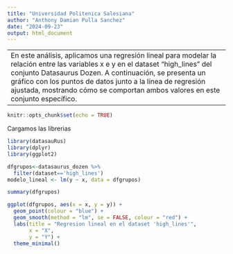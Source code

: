 ```yaml
---
title: "Universidad Politenica Salesiana"
author: "Anthony Damian Pulla Sanchez"
date: "2024-09-23"
output: html_document
---
```


---
En este análisis, aplicamos una regresión lineal para modelar la relación entre las variables x e y en el dataset "high_lines" del conjunto Datasaurus Dozen. A continuación, se presenta un gráfico con los puntos de datos junto a la línea de regresión ajustada, mostrando cómo se comportan ambos valores en este conjunto específico.
---

```r
knitr::opts_chunk$set(echo = TRUE)
```

Cargamos las librerias 
```r
library(datasauRus)
library(dplyr)
library(ggplot2)
```

```r
dfgrupos<-datasaurus_dozen %>%
  filter(dataset=='high_lines')
modelo_lineal <- lm(y ~ x, data = dfgrupos)
```


```r
summary(dfgrupos)
```
```r
ggplot(dfgrupos, aes(x = x, y = y)) +
  geom_point(colour = "blue") + 
  geom_smooth(method = "lm", se = FALSE, colour = "red") +
  labs(title = "Regresion lineal en el dataset 'high_lines'",
       x = "X",
       y = "Y") +
  theme_minimal()
```




